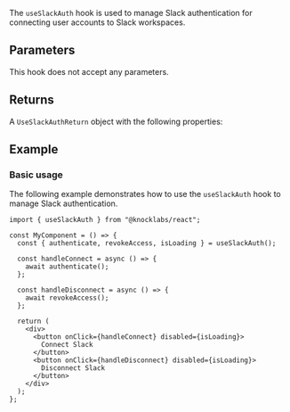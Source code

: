 The `useSlackAuth` hook is used to manage Slack authentication for connecting user accounts to Slack workspaces.

## Parameters

This hook does not accept any parameters.

## Returns

A `UseSlackAuthReturn` object with the following properties:

<Attributes>
  <Attribute
    name="authenticate"
    type="(options?: SlackAuthOptions) => Promise<void>"
    description="Function to initiate Slack authentication flow"
  />
  <Attribute
    name="revokeAccess"
    type="() => Promise<void>"
    description="Function to revoke Slack access for the current user"
  />
  <Attribute
    name="isLoading"
    type="boolean"
    description="Whether an authentication operation is in progress"
  />
</Attributes>

## Example

### Basic usage

The following example demonstrates how to use the `useSlackAuth` hook to manage Slack authentication.

```tsx
import { useSlackAuth } from "@knocklabs/react";

const MyComponent = () => {
  const { authenticate, revokeAccess, isLoading } = useSlackAuth();

  const handleConnect = async () => {
    await authenticate();
  };

  const handleDisconnect = async () => {
    await revokeAccess();
  };

  return (
    <div>
      <button onClick={handleConnect} disabled={isLoading}>
        Connect Slack
      </button>
      <button onClick={handleDisconnect} disabled={isLoading}>
        Disconnect Slack
      </button>
    </div>
  );
};
```
